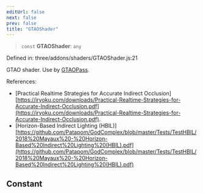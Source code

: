 ```yaml
---
editUrl: false
next: false
prev: false
title: "GTAOShader"
---
```


> `const` **GTAOShader**: `any`

Defined in: three/addons/shaders/GTAOShader.js:21

GTAO shader. Use by [GTAOPass](../classes/GTAOPass.html).

References:
- [Practical Realtime Strategies for Accurate Indirect Occlusion][https://iryoku.com/downloads/Practical-Realtime-Strategies-for-Accurate-Indirect-Occlusion.pdf](https://iryoku.com/downloads/Practical-Realtime-Strategies-for-Accurate-Indirect-Occlusion.pdf).
- [Horizon-Based Indirect Lighting (HBIL)][https://github.com/Patapom/GodComplex/blob/master/Tests/TestHBIL/2018%20Mayaux%20-%20Horizon-Based%20Indirect%20Lighting%20(HBIL).pdf](https://github.com/Patapom/GodComplex/blob/master/Tests/TestHBIL/2018%20Mayaux%20-%20Horizon-Based%20Indirect%20Lighting%20(HBIL).pdf)

## Constant
